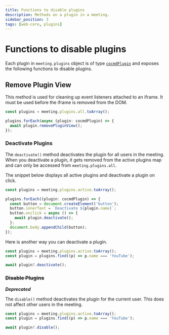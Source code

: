 ```yaml
---
title: Functions to disable plugins
description: Methods on a plugin in a meeting.
sidebar_position: 3
tags: [web-core, plugins]
---
```


# Functions to disable plugins

Each plugin in `meeting.plugins` object is of type
[`cocmdPlugin`](./introduction) and exposes the following functions to disable
plugins.

## Remove Plugin View

This method is used for cleaning up event listeners attached to an iframe. It
must be used before the iframe is removed from the DOM.

```ts
const plugins = meeting.plugins.all.toArray();

plugins.forEach(async (plugin: cocmdPlugin) => {
  await plugin.removePluginView();
});
```

### Deactivate Plugins

The `deactivate()` method deactivates the plugin for all users in the meeting.
When you deactivate a plugin, it gets removed from the active plugins map and
can only be accessed from `meeting.plugins.all`.

The snippet below displays all active plugins and deactivate a plugin on click.

```ts
const plugins = meeting.plugins.active.toArray();

plugins.forEach((plugin: cocmdPlugin) => {
  const button = document.createElement('button');
  button.innerText = `Deactivate ${plugin.name}`;
  button.onclick = async () => {
    await plugin.deactivate();
  };
  document.body.appendChild(button);
});
```

Here is another way you can deactivate a plugin.

```ts
const plugins = meeting.plugins.active.toArray();
const plugin = plugins.find((p) => p.name === 'YouTube');

await plugin?.deactivate();
```

### ~~Disable Plugins~~

**_Deprecated_**

The `disable()` method deactivates the plugin for the current user. This does
not affect other users in the meeting.

```ts
const plugins = meeting.plugins.active.toArray();
const plugin = plugins.find((p) => p.name === 'YouTube');

await plugin?.disable();
```
